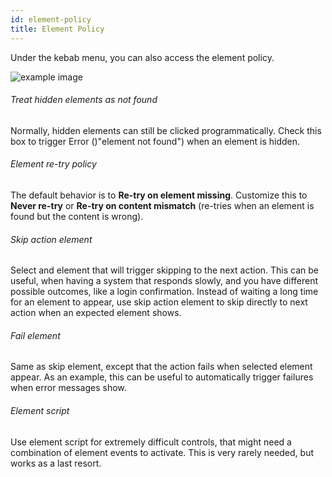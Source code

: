 ```yaml
---
id: element-policy
title: Element Policy
---
```


Under the kebab menu, you can also access the element policy. 

![example image](../images/element-policy.png "An exemplary image")

###### Treat hidden elements as not found

Normally, hidden elements can still be clicked programmatically. Check this box to trigger Error ()"element not found") when an element is hidden. 

###### Element re-try policy

The default behavior is to **Re-try on element missing**. Customize this to **Never re-try** or **Re-try on content mismatch** (re-tries when an element is found but the content is wrong).

###### Skip action element

Select and element that will trigger skipping to the next action. This can be useful, when having a system that responds slowly, and you have different possible outcomes, like a login confirmation. Instead of waiting a long time for an element to appear, use skip action element to skip directly to next action when an expected element shows.

###### Fail element

Same as skip element, except that the action fails when selected element appear. As an example, this can be useful to automatically trigger failures when error messages show. 

###### Element script

Use element script for extremely difficult controls, that might need a combination of element events to activate. This is very rarely needed, but works as a last resort. 
